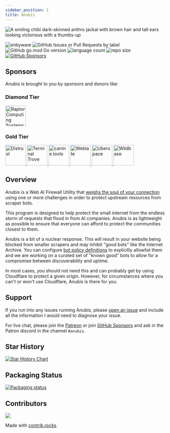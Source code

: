 ```yaml
---
sidebar_position: 1
title: Anubis
---
```


<img
  width={256}
  src="/img/happy.webp"
  alt="A smiling chibi dark-skinned anthro jackal with brown hair and tall ears looking victorious with a thumbs-up"
/>

![enbyware](https://pride-badges.pony.workers.dev/static/v1?label=enbyware&labelColor=%23555&stripeWidth=8&stripeColors=FCF434%2CFFFFFF%2C9C59D1%2C2C2C2C)
![GitHub Issues or Pull Requests by label](https://img.shields.io/github/issues/TecharoHQ/anubis)
![GitHub go.mod Go version](https://img.shields.io/github/go-mod/go-version/TecharoHQ/anubis)
![language count](https://img.shields.io/github/languages/count/TecharoHQ/anubis)
![repo size](https://img.shields.io/github/repo-size/TecharoHQ/anubis)
[![GitHub Sponsors](https://img.shields.io/github/sponsors/Xe)](https://github.com/sponsors/Xe)

## Sponsors

Anubis is brought to you by sponsors and donors like:

### Diamond Tier

<a href="https://www.raptorcs.com/content/base/products.html">
  <img
    src="/img/sponsors/raptor-computing-logo.webp"
    alt="Raptor Computing Systems"
    height="64"
  />
</a>

### Gold Tier

<a href="https://distrust.co?utm_campaign=github&utm_medium=referral&utm_content=anubis">
  <img src="/img/sponsors/distrust-logo.webp" alt="Distrust" height="64" />
</a>
<a href="https://terminaltrove.com/?utm_campaign=github&utm_medium=referral&utm_content=anubis&utm_source=abgh">
  <img
    src="/img/sponsors/terminal-trove.webp"
    alt="Terminal Trove"
    height="64"
  />
</a>
<a href="https://canine.tools?utm_campaign=github&utm_medium=referral&utm_content=anubis">
  <img
    src="/img/sponsors/caninetools-logo.webp"
    alt="canine.tools"
    height="64"
  />
</a>
<a href="https://weblate.org/">
  <img src="/img/sponsors/weblate-logo.webp" alt="Weblate" height="64" />
</a>
<a href="https://uberspace.de/">
  <img src="/img/sponsors/uberspace-logo.webp" alt="Uberspace" height="64" />
</a>
<a href="https://wildbase.xyz/">
  <img src="/img/sponsors/wildbase-logo.webp" alt="Wildbase" height="64" />
</a>

## Overview

Anubis is a Web AI Firewall Utility that [weighs the soul of your connection](https://en.wikipedia.org/wiki/Weighing_of_souls) using one or more challenges in order to protect upstream resources from scraper bots.

This program is designed to help protect the small internet from the endless storm of requests that flood in from AI companies. Anubis is as lightweight as possible to ensure that everyone can afford to protect the communities closest to them.

Anubis is a bit of a nuclear response. This will result in your website being blocked from smaller scrapers and may inhibit "good bots" like the Internet Archive. You can configure [bot policy definitions](https://anubis.techaro.lol/docs/admin/policies) to explicitly allowlist them and we are working on a curated set of "known good" bots to allow for a compromise between discoverability and uptime.

In most cases, you should not need this and can probably get by using Cloudflare to protect a given origin. However, for circumstances where you can't or won't use Cloudflare, Anubis is there for you.

## Support

If you run into any issues running Anubis, please [open an issue](https://github.com/TecharoHQ/anubis/issues/new?template=Blank+issue) and include all the information I would need to diagnose your issue.

For live chat, please join the [Patreon](https://patreon.com/cadey) or join [GitHub Sponsors](https://github.com/sponsors/Xe) and ask in the Patron discord in the channel `#anubis`.

## Star History

<a href="https://www.star-history.com/#TecharoHQ/anubis&Date">
  <picture>
    <source
      media="(prefers-color-scheme: dark)"
      srcSet="https://api.star-history.com/svg?repos=TecharoHQ/anubis&type=Date&theme=dark"
    />
    <source
      media="(prefers-color-scheme: light)"
      srcSet="https://api.star-history.com/svg?repos=TecharoHQ/anubis&type=Date"
    />
    <img
      alt="Star History Chart"
      src="https://api.star-history.com/svg?repos=TecharoHQ/anubis&type=Date"
    />
  </picture>
</a>

## Packaging Status

[![Packaging status](https://repology.org/badge/vertical-allrepos/anubis-anti-crawler.svg?columns=3)](https://repology.org/project/anubis-anti-crawler/versions)

## Contributors

<a href="https://github.com/TecharoHQ/anubis/graphs/contributors">
  <img src="https://contrib.rocks/image?repo=TecharoHQ/anubis" />
</a>

Made with [contrib.rocks](https://contrib.rocks).

